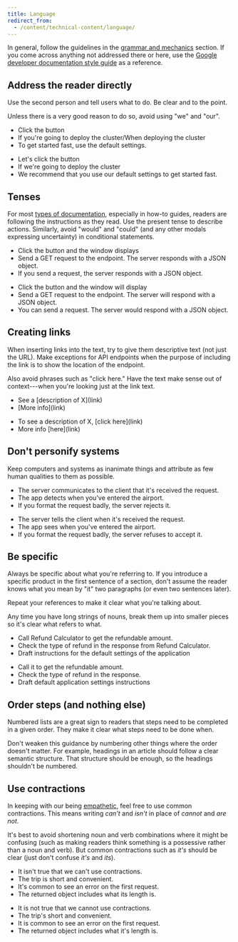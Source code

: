 ```yaml
---
title: Language
redirect_from:
  - /content/technical-content/language/
---
```


In general,
follow the guidelines in the [grammar and mechanics](/kiwi-use/content/grammar-and-mechanics/) section.
If you come across anything not addressed there or here,
use the [Google developer documentation style guide](https://developers.google.com/style) as a reference.

## Address the reader directly

Use the second person and tell users what to do.
Be clear and to the point.

Unless there is a very good reason to do so, avoid using "we" and "our".

<!-- vale Kiwi.Direct = NO -->

<GuidelinesSideBySide>

<Do>

- Click the button
- If you're going to deploy the cluster/When deploying the cluster
- To get started fast, use the default settings.

</Do>

<Dont>

- Let's click the button
- If we're going to deploy the cluster
- We recommend that you use our default settings to get started fast.

</Dont>

</GuidelinesSideBySide>

<!-- vale Kiwi.Direct = YES -->

## Tenses

For most [types of documentation](/kiwi-use/content/specific-areas/technical-content/structure/),
especially in how-to guides, readers are following the instructions as they read.
Use the present tense to describe actions.
Similarly, avoid "would" and "could"
(and any other modals expressing uncertainty) in conditional statements.

<!-- vale Kiwi.Will = NO -->

<GuidelinesSideBySide>

<Do>

- Click the button and the window displays
- Send a GET request to the endpoint. The server responds with a JSON object.
- If you send a request, the server responds with a JSON object.

</Do>

<Dont>

- Click the button and the window will display
- Send a GET request to the endpoint. The server will respond with a JSON object.
- You can send a request. The server would respond with a JSON object.

</Dont>

</GuidelinesSideBySide>

<!-- vale Kiwi.Will = YES -->

## Creating links

When inserting links into the text,
try to give them descriptive text (not just the URL).
Make exceptions for API endpoints when the purpose of including the link is
to show the location of the endpoint.

Also avoid phrases such as "click here."
Have the text make sense out of context---when you're looking just at the link text.

<GuidelinesSideBySide>

<Do>

- See a \[description of X\]\(link\)
- \[More info\]\(link\)

</Do>

<Dont>

- To see a description of X, \[click here\]\(link\)
- More info \[here\]\(link\)

</Dont>

</GuidelinesSideBySide>

## Don't personify systems

Keep computers and systems as inanimate things
and attribute as few human qualities to them as possible.

<GuidelinesSideBySide>

<Do>

- The server communicates to the client that it's received the request.
- The app detects when you've entered the airport.
- If you format the request badly, the server rejects it.

</Do>

<Dont>

- The server tells the client when it's received the request.
- The app sees when you've entered the airport.
- If you format the request badly, the server refuses to accept it.

</Dont>

</GuidelinesSideBySide>

## Be specific

Always be specific about what you're referring to.
If you introduce a specific product in the first sentence of a section,
don't assume the reader knows what you mean by "it" two paragraphs
(or even two sentences later).

Repeat your references to make it clear what you're talking about.

Any time you have long strings of nouns, break them up into smaller pieces
so it's clear what refers to what.

<GuidelinesSideBySide>

<Do>

- Call Refund Calculator to get the refundable amount.
- Check the type of refund in the response from Refund Calculator.
- Draft instructions for the default settings of the application

</Do>

<Dont>

- Call it to get the refundable amount.
- Check the type of refund in the response.
- Draft default application settings instructions

</Dont>

</GuidelinesSideBySide>

## Order steps (and nothing else)

Numbered lists are a great sign to readers that steps need to be completed in a given order.
They make it clear what steps need to be done when.

Don't weaken this guidance by numbering other things where the order doesn't matter.
For example, headings in an article should follow a clear semantic structure.
That structure should be enough, so the headings shouldn't be numbered.

## Use contractions

In keeping with our being [empathetic](/kiwi-use/content/voice-and-tone/empathetic/#use-words-and-structures-youd-use-in-speaking),
feel free to use common contractions.
This means writing _can't_ and _isn't_ in place of _cannot_ and _are not_.

It's best to avoid shortening noun and verb combinations where it might be confusing
(such as making readers think something is a possessive rather than a noun and verb).
But common contractions such as _it's_ should be clear (just don't confuse _it's_ and _its_).

<!-- vale Kiwi.Contractions = NO -->

<GuidelinesSideBySide>

<Do>

- It isn't true that we can't use contractions.
- The trip is short and convenient.
- It's common to see an error on the first request.
- The returned object includes what its length is.

</Do>

<Dont>

- It is not true that we cannot use contractions.
- The trip's short and convenient.
- It is common to see an error on the first request.
- The returned object includes what it's length is.

</Dont>

</GuidelinesSideBySide>

<!-- vale Kiwi.Contractions = YES -->
